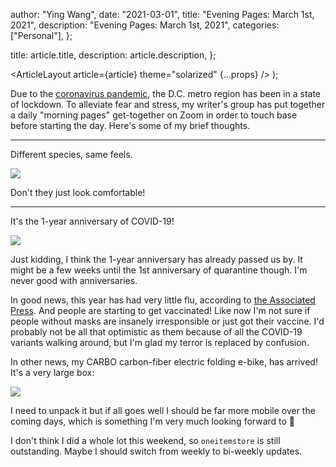 
  author: "Ying Wang",
  date: "2021-03-01",
  title: "Evening Pages: March 1st, 2021",
  description: "Evening Pages: March 1st, 2021",
  categories: ["Personal"],
};

  title: article.title,
  description: article.description,
};

  <ArticleLayout article={article} theme="solarized" {...props} />
);

Due to the [coronavirus
pandemic](https://en.wikipedia.org/wiki/2019-20_coronavirus_pandemic), the D.C.
metro region has been in a state of lockdown. To alleviate fear and stress, my
writer's group has put together a daily "morning pages" get-together on Zoom in
order to touch base before starting the day. Here's some of my brief thoughts.

---

Different species, same feels.

![](/img/posts/2021/03/01/evening_pages.webp)

Don't they just look comfortable!

---

It's the 1-year anniversary of COVID-19!

![](/img/posts/2021/03/01/happy_birthday.jpg)

Just kidding, I think the 1-year anniversary has already passed us by. It might
be a few weeks until the 1st anniversary of quarantine though. I'm never good
with anniversaries.

In good news, this year has had very little flu, according to [the Associated
Press](https://apnews.com/article/flu-has-disappeared-us-pandemic-2145d999319b53d8a32a829a324f398d).
And people are starting to get vaccinated! Like now I'm not sure if people
without masks are insanely irresponsible or just got their vaccine. I'd probably
not be all that optimistic as them because of all the COVID-19 variants walking
around, but I'm glad my terror is replaced by confusion.

In other news, my CARBO carbon-fiber electric folding e-bike, has arrived! It's
a very large box:

![](/img/posts/2021/03/01/carbo.jpg)

I need to unpack it but if all goes well I should be far more mobile over the
coming days, which is something I'm very much looking forward to :wine_glass:

I don't think I did a whole lot this weekend, so `oneitemstore` is still
outstanding. Maybe I should switch from weekly to bi-weekly updates.
